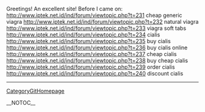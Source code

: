 Greetings! An excellent site! Before I came on: http://www.iptek.net.id/ind/forum/viewtopic.php?t=231 cheap generic viagra
http://www.iptek.net.id/ind/forum/viewtopic.php?t=232 natural viagra
http://www.iptek.net.id/ind/forum/viewtopic.php?t=233 viagra soft tabs
http://www.iptek.net.id/ind/forum/viewtopic.php?t=234 cialis
http://www.iptek.net.id/ind/forum/viewtopic.php?t=235 buy cialis
http://www.iptek.net.id/ind/forum/viewtopic.php?t=236 buy cialis online
http://www.iptek.net.id/ind/forum/viewtopic.php?t=237 cheap cialis
http://www.iptek.net.id/ind/forum/viewtopic.php?t=238 buy cheap cialis
http://www.iptek.net.id/ind/forum/viewtopic.php?t=239 order cialis
http://www.iptek.net.id/ind/forum/viewtopic.php?t=240 discount cialis
----
[[CategoryGitHomepage]]

__NOTOC__